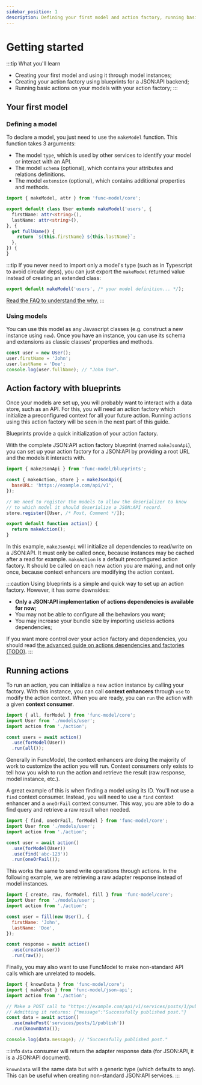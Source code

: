 ```yaml
---
sidebar_position: 1
description: Defining your first model and action factory, running basic actions.
---
```


# Getting started

:::tip What you'll learn
- Creating your first model and using it through model instances;
- Creating your action factory using blueprints for a JSON:API backend;
- Running basic actions on your models with your action factory;
:::

## Your first model

### Defining a model

To declare a model, you just need to use the `makeModel` function. This function takes 3 arguments:

- The model `type`, which is used by other services to identify your model or interact with an API.
- The model `schema` (optional), which contains your attributes and relations definitions.
- The model `extension` (optional), which contains additional properties and methods.

```ts title="models/user.js"
import { makeModel, attr } from 'func-model/core';

export default class User extends makeModel('users', {
  firstName: attr<string>(),
  lastName: attr<string>(),
}, {
  get fullName() {
    return `${this.firstName} ${this.lastName}`;
  },
}) {
}
```

:::tip
If you never need to import only a model's type (such as in Typescript to avoid circular deps),
you can just export the `makeModel` returned value instead of creating an extended class:

```javascript
export default makeModel('users', /* your model definition... */);
```

[Read the FAQ to understand the why.](/docs/discover#why-classes-are-used-for-models-in-typescript)
:::

### Using models

You can use this model as any Javascript classes (e.g. construct a new instance using `new`). Once
you have an instance, you can use its schema and extensions as classic classes' properties and
methods.

```javascript
const user = new User();
user.firstName = 'John';
user.lastName = 'Doe';
console.log(user.fullName); // "John Doe".
```

## Action factory with blueprints

Once your models are set up, you will probably want to interact with a data store, such as an API.
For this, you will need an action factory which initialize a preconfigured context
for all your future action. Running actions using this action factory will be seen in the next part
of this guide.

Blueprints provide a quick initialization of your action factory.

With the complete JSON:API action factory blueprint (named `makeJsonApi`), you can
set up your action factory for a JSON:API by providing a root URL and the models it
interacts with.

```javascript title="action.js"
import { makeJsonApi } from 'func-model/blueprints';

const { makeAction, store } = makeJsonApi({
  baseURL: 'https://example.com/api/v1',
});

// We need to register the models to allow the deserializer to know
// to which model it should deserialize a JSON:API record.
store.register([User, /* Post, Comment */]);

export default function action() {
  return makeAction();
}
```

In this example, `makeJsonApi` will initialize all dependencies to read/write on a JSON:API.
It must only be called once, because instances may be cached after a read for example.
`makeAction` is a default preconfigured action factory. It should be called on each new action
you are making, and not only once, because context enhancers are modifying the action context.

:::caution
Using blueprints is a simple and quick way to set up an action factory. However, it has some downsides:

- **Only a JSON:API implementation of actions dependencies is available for now;**
- You may not be able to configure all the behaviors you want;
- You may increase your bundle size by importing useless actions dependencies;

If you want more control over your action factory and dependencies, you should
read [the advanced guide on actions dependencies and factories (TODO)](#todo).
:::

## Running actions

To run an action, you can initialize a new action instance by calling your factory.
With this instance, you can call **context enhancers** through `use` to modify
the action context.
When you are ready, you can `run` the action with a given **context consumer**.

```javascript
import { all, forModel } from 'func-model/core';
import User from './models/user';
import action from './action';

const users = await action()
  .use(forModel(User))
  .run(all());
```

Generally in FuncModel, the context enhancers are doing the majority of work to
customize the action you will run. Context consumers only exists to tell how
you wish to run the action and retrieve the result (raw response,
model instance, etc.).

A great example of this is when finding a model using its ID. You'll not use
a `find` context consumer. Instead, you will need to use a `find` context
enhancer and a `oneOrFail` context consumer. This way, you are able to do
a find query and retrieve a raw result when needed.

```javascript
import { find, oneOrFail, forModel } from 'func-model/core';
import User from './models/user';
import action from './action';

const user = await action()
  .use(forModel(User))
  .use(find('abc-123'))
  .run(oneOrFail());
```

This works the same to send write operations through actions. In the following
example, we are retrieving a raw adapter response instead of model instances.

```javascript
import { create, raw, forModel, fill } from 'func-model/core';
import User from './models/user';
import action from './action';

const user = fill(new User(), {
  firstName: 'John',
  lastName: 'Doe',
});

const response = await action()
  .use(create(user))
  .run(raw());
```

Finally, you may also want to use FuncModel to make non-standard API calls
which are unrelated to models.

```javascript
import { knownData } from 'func-model/core';
import { makePost } from 'func-model/json-api';
import action from './action';

// Make a POST call to "https://example.com/api/v1/services/posts/1/publish"
// Admitting it returns: {"message":"Successfully published post."}
const data = await action()
  .use(makePost('services/posts/1/publish'))
  .run(knownData());

console.log(data.message); // "Successfully published post."
```

:::info
`data` consumer will return the adapter response data (for JSON:API, it is a JSON:API document).

`knownData` will the same data but with a generic type (which defaults to any). This can be useful
when creating non-standard JSON:API services.
:::
